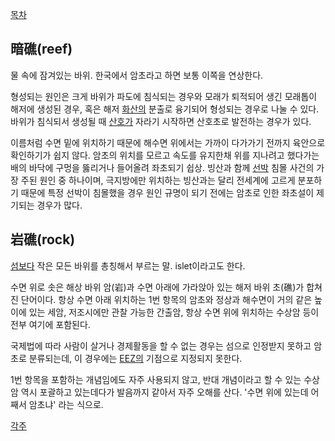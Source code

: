 [[목차]]

== 暗礁(reef) ==

물 속에 잠겨있는 바위. 한국에서 암초라고 하면 보통 이쪽을 연상한다.

형성되는 원인은 크게 바위가 파도에 침식되는 경우와 모래가 퇴적되어 생긴 모래톱이 해저에 생성된 경우, 혹은 해저 [[화산]]의 분출로 융기되어 형성되는 경우로 나눌 수 있다. 바위가 침식되서 생성될 때 [[산호]]가 자라기 시작하면 산호초로 발전하는 경우가 있다.

이름처럼 수면 밑에 위치하기 때문에 해수면 위에서는 가까이 다가가기 전까지 육안으로 확인하기가 쉽지 않다. 암초의 위치를 모르고 속도를 유지한채 위를 지나려고 했다가는 배의 바닥에 구멍을 뚫리거나 들어올려 좌초되기 쉽상. 빙산과 함께 [[선박]] 침몰 사건의 가장 주된 원인 중 하나이며, 극지방에만 위치하는 빙산과는 달리 전세계에 고르게 분포하기 때문에 특정 선박이 침몰했을 경우 원인 규명이 되기 전에는 암초로 인한 좌초설이 제기되는 경우가 많다.

== 岩礁(rock) ==

[[섬]]보다 작은 모든 바위를 총칭해서 부르는 말. islet이라고도 한다.

수면 위로 솟은 해상 바위 암(岩)과 수면 아래에 가라앉아 있는 해저 바위 초(礁)가 합쳐진 단어이다. 항상 수면 아래 위치하는 1번 항목의 암초와 정상과 해수면이 거의 같은 높이에 있는 세암, 저조시에만 관찰 가능한 간출암, 항상 수면 위에 위치하는 수상암 등이 전부 여기에 포함된다.

국제법에 따라 사람이 살거나 경제활동을 할 수 없는 경우는 섬으로 인정받지 못하고 암초로 분류되는데, 이 경우에는 [[EEZ]]의 기점으로 지정되지 못한다.

1번 항목을 포함하는 개념임에도 자주 사용되지 않고, 반대 개념이라고 할 수 있는 수상암 역시 포괄하고 있는데다가 발음까지 같아서 자주 오해를 산다. '수면 위에 있는데 어째서 암초냐' 라는 식으로.

[[각주]]
